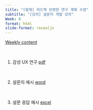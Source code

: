 ```yaml
---
title: "[발제] 피드백 반영한 연구 계획 수정"
subtitle: "[강의] 설문지 개발 강의" 
Week: 8
format: html
slide-format: revealjs
---
```


[Weekly content](https://changjunlee.com/teaching/grad_immersive/weekly_2/)

<br>

1. 감성 UX 연구 [pdf](content/UX_research.pdf)

<br>

2. 설문지 예시 [word](content/survey_ex.docx)

<br>

3. 설문 응답 예시 [excel](contetn/response_ex.xlsx)